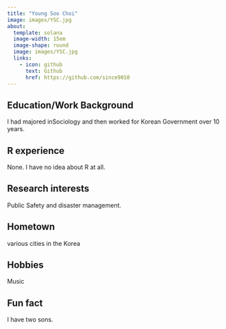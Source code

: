 ```yaml
---
title: "Young Soo Choi"
image: images/YSC.jpg
about:
  template: solana
  image-width: 15em
  image-shape: round
  image: images/YSC.jpg
  links:
    - icon: github
      text: Github
      href: https://github.com/since9010
---
```


## Education/Work Background

I had majored inSociology and then worked for Korean Government over 10 years.

## R experience

None. I have no idea about R at all.

## Research interests

Public Safety and disaster management.

## Hometown

various cities in the Korea

## Hobbies

Music

## Fun fact

I have two sons.
